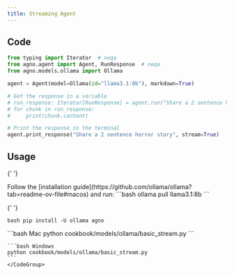 ```yaml
---
title: Streaming Agent
---
```


## Code

```python cookbook/models/ollama/basic_stream.py
from typing import Iterator  # noqa
from agno.agent import Agent, RunResponse  # noqa
from agno.models.ollama import Ollama

agent = Agent(model=Ollama(id="llama3.1:8b"), markdown=True)

# Get the response in a variable
# run_response: Iterator[RunResponse] = agent.run("Share a 2 sentence horror story", stream=True)
# for chunk in run_response:
#     print(chunk.content)

# Print the response in the terminal
agent.print_response("Share a 2 sentence horror story", stream=True)
```

## Usage

<Steps>
  <Snippet file="create-venv-step.mdx" />

{' '}

<Step title="Install Ollama">
  Follow the [installation guide](https://github.com/ollama/ollama?tab=readme-ov-file#macos) and
  run: ```bash ollama pull llama3.1:8b ```
</Step>

{' '}

<Step title="Install libraries">```bash pip install -U ollama agno ```</Step>

  <Step title="Run Agent">
    <CodeGroup>
    ```bash Mac
    python cookbook/models/ollama/basic_stream.py
    ```

    ```bash Windows
    python cookbook/models/ollama/basic_stream.py
    ```
    </CodeGroup>

  </Step>
</Steps>
